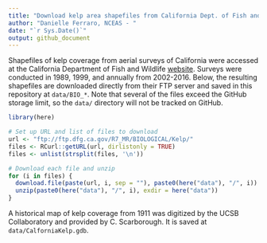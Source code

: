 ```yaml
---
title: "Download kelp area shapefiles from California Dept. of Fish and Wildlife"
author: "Danielle Ferraro, NCEAS - "
date: "`r Sys.Date()`"
output: github_document
---
```


Shapefiles of kelp coverage from aerial surveys of California were accessed at the California Department of Fish and Wildlife [website](https://wildlife.ca.gov/Conservation/Marine/Kelp/Aerial-Kelp-Surveys). Surveys were conducted in 1989, 1999, and annually from 2002-2016. Below, the resulting shapefiles are downloaded directly from their FTP server and saved in this repository at `data/BIO_*`. Note that several of the files exceed the GitHub storage limit, so the `data/` directory will not be tracked on GitHub. 

```r
library(here)

# Set up URL and list of files to download
url <- "ftp://ftp.dfg.ca.gov/R7_MR/BIOLOGICAL/Kelp/"
files <- RCurl::getURL(url, dirlistonly = TRUE)
files <- unlist(strsplit(files, '\n'))

# Download each file and unzip
for (i in files) {
  download.file(paste(url, i, sep = ""), paste0(here("data"), "/", i))
  unzip(paste0(here("data"), "/", i), exdir = here("data"))
}
```

A historical map of kelp coverage from 1911 was digitized by the UCSB Collaboratory and provided by C. Scarborough. It is saved at `data/CalforniaKelp.gdb`.
